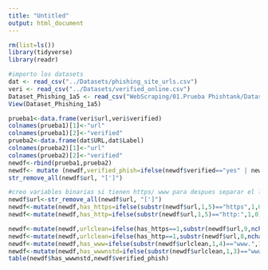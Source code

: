 ```yaml
---
title: "Untitled"
output: html_document
---
```

```r
rm(list=ls())
library(tidyverse)
library(readr)
```

```r
#importo los datasets
dat <- read_csv("../Datasets/phishing_site_urls.csv")
veri <- read_csv("../Datasets/verified_online.csv")
Dataset_Phishing_1a5 <- read_csv("WebScraping/01.Prueba Phishtank/Dataset_Phishing_1a5.csv")
View(Dataset_Phishing_1a5)
```

```r
prueba1<-data.frame(veri$url,veri$verified)
colnames(prueba1)[1]<-"url"
colnames(prueba1)[2]<-"verified"
prueba2<-data.frame(dat$URL,dat$Label)
colnames(prueba2)[1]<-"url"
colnames(prueba2)[2]<-"verified"
newdf<-rbind(prueba1,prueba2)
newdf<- mutate (newdf,verified_phish=ifelse(newdf$verified=="yes" | newdf$verified=="bad","yes","no"))
str_remove_all(newdf$url, "[']")
```

```r
#creo variables binarias si tienen https/ www para despues separar el link en dominio..
newdf$url<-str_remove_all(newdf$url, "[']")
newdf<-mutate(newdf,has_https=ifelse(substr(newdf$url,1,5)=="https",1,0))
newdf<-mutate(newdf,has_http=ifelse(substr(newdf$url,1,5)=="http:",1,0))

newdf<-mutate(newdf,urlclean=ifelse(has_https==1,substr(newdf$url,9,nchar(newdf$url)),newdf$url))
newdf<-mutate(newdf,urlclean=ifelse(has_http==1,substr(newdf$url,8,nchar(newdf$url)),newdf$urlclean))
newdf<-mutate(newdf,has_www=ifelse(substr(newdf$urlclean,1,4)=="www.",1,0))
newdf<-mutate(newdf,has_wwwnstd=ifelse(substr(newdf$urlclean,1,3)=="www" & has_www==0,1,0))
table(newdf$has_wwwnstd,newdf$verified_phish)
```


